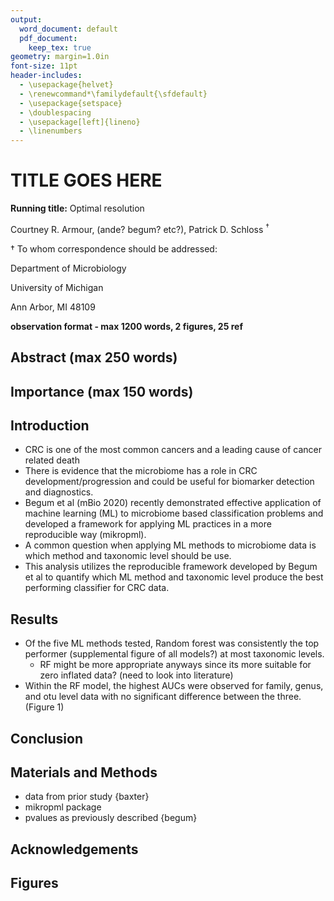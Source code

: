 ```yaml
---
output:
  word_document: default
  pdf_document:
    keep_tex: true
geometry: margin=1.0in
font-size: 11pt
header-includes:
  - \usepackage{helvet}
  - \renewcommand*\familydefault{\sfdefault}
  - \usepackage{setspace}
  - \doublespacing
  - \usepackage[left]{lineno}
  - \linenumbers
---
```



# TITLE GOES HERE

\vspace{20mm}

**Running title:** Optimal resolution

\vspace{10mm}

Courtney R. Armour, (ande? begum? etc?), Patrick D. Schloss ${^\dagger}$

\vspace{20mm}

${\dagger}$ To whom correspondence should be addressed:

\href{mailto:pschloss@umich.edu}{pschloss@umich.edu}

Department of Microbiology

University of Michigan

Ann Arbor, MI 48109

\vspace{20mm}

**observation format - max 1200 words, 2 figures, 25 ref**

\newpage



## Abstract (max 250 words)

## Importance (max 150 words)

\newpage

## Introduction

- CRC is one of the most common cancers and a leading cause of cancer related death
- There is evidence that the microbiome has a role in CRC development/progression and could be useful for biomarker detection and diagnostics.
- Begum et al (mBio 2020) recently demonstrated effective application of machine learning (ML) to microbiome based classification problems and developed a framework for applying ML practices in a more reproducible way (mikropml).
- A common question when applying ML methods to microbiome data is which method and taxonomic level should be use.
- This analysis utilizes the reproducible framework developed by Begum et al to quantify which ML method and taxonomic level produce the best performing classifier for CRC data.


\newpage

## Results
- Of the five ML methods tested, Random forest was consistently the top performer (supplemental figure of all models?) at most taxonomic levels.
  - RF might be more appropriate anyways since its more suitable for zero inflated data? (need to look into literature)
- Within the RF model, the highest AUCs were observed for family, genus, and otu level data with no significant difference between the three. (Figure 1)



\newpage

## Conclusion

\newpage

## Materials and Methods
- data from prior study {baxter}
- mikropml package
- pvalues as previously described {begum}

\newpage

## Acknowledgements

\newpage

## Figures
